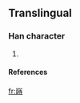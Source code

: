 ==Translingual==
===Han character===
{{Han char|rn=46|rad=山|as=10|sn=13|four=|canj=山日土戈 (UAGI)}}
# {{defn|Han|sort=山10}}
====References====
{{Han ref|kx=0317.521|hdz=10790.111|uh=5D75|ud=23925}}




[[fr:嵵]]
